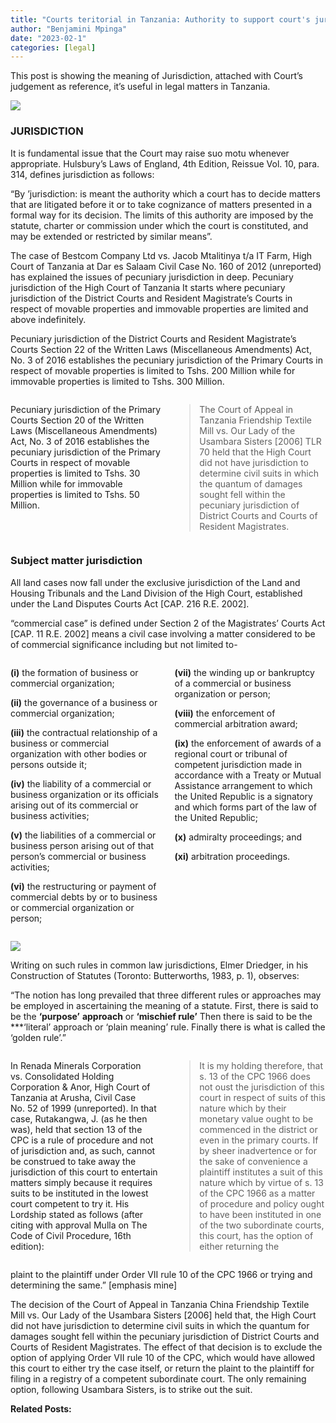 ```yaml
---
title: "Courts teritorial in Tanzania: Authority to support court's jurisdiction"
author: "Benjamini Mpinga"
date: "2023-02-1"
categories: [legal]
---
```


This post is showing the meaning of Jurisdiction, attached with Court's judgement as reference, it's useful in legal matters in Tanzania. 

![](court.jpg)

### JURISDICTION

It is fundamental issue that the Court may raise suo motu whenever appropriate. Hulsbury's Laws of England, 4th Edition, Reissue Vol. 10, para. 314, defines jurisdiction as follows:

"By 'jurisdiction: is meant the authority which a court has to decide matters that are litigated before it or to take cognizance of matters presented in a formal way for its decision. The limits of this authority are imposed by the statute, charter or commission under which the court is constituted, and may be extended or restricted by similar means".

The case of Bestcom Company Ltd vs. Jacob Mtalitinya t/a IT Farm, High Court of Tanzania at Dar es Salaam Civil Case No. 160 of 2012 (unreported) has explained the issues of pecuniary jurisdiction in deep. Pecuniary jurisdiction of the High Court of Tanzania It starts where pecuniary jurisdiction of the District Courts and Resident Magistrate's Courts in respect of movable properties and immovable properties are limited and above indefinitely.

Pecuniary jurisdiction of the District Courts and Resident Magistrate's Courts Section 22 of the Written Laws (Miscellaneous Amendments) Act, No. 3 of 2016 establishes the pecuniary jurisdiction of the Primary Courts in respect of movable properties is limited to Tshs. 200 Million while for immovable properties is limited to Tshs. 300 Million.

::: columns
:::: {.column width="50%"}

Pecuniary jurisdiction of the Primary Courts Section 20 of the Written Laws (Miscellaneous Amendments) Act, No. 3 of 2016 establishes the pecuniary jurisdiction of the Primary Courts in respect of movable properties is limited to Tshs. 30 Million while for immovable properties is limited to Tshs. 50 Million.

::: 
:::: {.column width="50%"}

> The Court of Appeal in Tanzania Friendship Textile Mill vs. Our Lady of the Usambara Sisters \[2006\] TLR 70 held that the High Court did not have jurisdiction to determine civil suits in which the quantum of damages sought fell within the pecuniary jurisdiction of District Courts and Courts of Resident Magistrates.

:::
:::: 

### Subject matter jurisdiction

All land cases now fall under the exclusive jurisdiction of the Land and Housing Tribunals and the Land Division of the High Court, established under the Land Disputes Courts Act [CAP. 216 R.E. 2002].

"commercial case" is defined under Section 2 of the Magistrates' Courts Act [CAP. 11 R.E. 2002] means a civil case involving a matter considered to be of commercial significance including but not limited to-

::: columns
:::: {.column width="50%"}

**(i)** the formation of business or commercial organization;

**(ii)** the governance of a business or commercial organization;

**(iii)** the contractual relationship of a business or commercial organization with other bodies or persons outside it;

**(iv)** the liability of a commercial or business organization or its officials arising out of its commercial or business activities;

**(v)** the liabilities of a commercial or business person arising out of that person's commercial or business activities;

**(vi)** the restructuring or payment of commercial debts by or to business or commercial organization or person;

:::
:::: {.column width="50%"}

**(vii)** the winding up or bankruptcy of a commercial or business organization or person;

**(viii)** the enforcement of commercial arbitration award;

**(ix)** the enforcement of awards of a regional court or tribunal of competent jurisdiction made in accordance with a Treaty or Mutual Assistance arrangement to which the United Republic is a signatory and which forms part of the law of the United Republic;

**(x)** admiralty proceedings; and

**(xi)** arbitration proceedings.

::: 
:::: 

![](court.jpg)

Writing on such rules in common law jurisdictions, Elmer Driedger, in his Construction of Statutes (Toronto: Butterworths, 1983, p. 1), observes:

"The notion has long prevailed that three different rules or approaches may be employed in ascertaining the meaning of a statute. First, there is said to be the **'purpose'** **approach** or **'mischief rule'** Then there is said to be the ***'literal' approach or 'plain meaning' rule. Finally there is what is called the 'golden rule'."

::: columns
:::: {.column width="50%"}

In Renada Minerals Corporation vs. Consolidated Holding Corporation & Anor, High Court of Tanzania at Arusha, Civil Case No. 52 of 1999 (unreported). In that case, Rutakangwa, J. (as he then was), held that section 13 of the CPC is a rule of procedure and not of jurisdiction and, as such, cannot be construed to take away the jurisdiction of this court to entertain matters simply because it requires suits to be instituted in the lowest court competent to try it. His Lordship stated as follows (after citing with approval Mulla on The Code of Civil Procedure, 16th edition):

::: 
:::: {.column width="50%"}

> It is my holding therefore, that s. 13 of the CPC 1966 does not oust the jurisdiction of this court in respect of suits of this nature which by their monetary value ought to be commenced in the district or even in the primary courts. If by sheer inadvertence or for the sake of convenience a plaintiff institutes a suit of this nature which by virtue of s. 13 of the CPC 1966 as a matter of procedure and policy ought to have been instituted in one of the two subordinate courts, this court, has the option of either returning the

::: 
:::: 

::: callout-tip
plaint to the plaintiff under Order VII rule 10 of the CPC 1966 or trying and determining the same." \[emphasis mine\]
:::

The decision of the Court of Appeal in Tanzania China Friendship Textile Mill vs. Our Lady of the Usambara Sisters \[2006\] held that, the High Court did not have jurisdiction to determine civil suits in which the quantum for damages sought fell within the pecuniary jurisdiction of District Courts and Courts of Resident Magistrates. The effect of that decision is to exclude the option of applying Order VII rule 10 of the CPC, which would have allowed this court to either try the case itself, or return the plaint to the plaintiff for filing in a registry of a competent subordinate court. The only remaining option, following Usambara Sisters, is to strike out the suit.

**Related Posts:**
